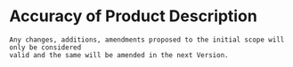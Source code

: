 # Accuracy of Product Description

    Any changes, additions, amendments proposed to the initial scope will only be considered 
    valid and the same will be amended in the next Version.
